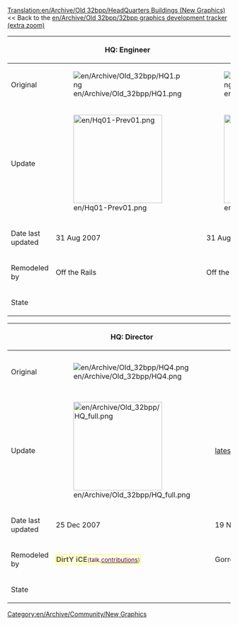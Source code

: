 [[Translation:en/Archive/Old 32bpp/HeadQuarters Buildings (New Graphics)]]
<< Back to the [[en/Archive/Old 32bpp/32bpp graphics development tracker (extra zoom)]]
[[Category:en/Archive/Community/New Graphics]]


{| border=1 style="background:#e7ebff;"
!
!HQ: Engineer
!HQ: Traffic Manager
!HQ: Transport Coordinator
|-
!Original
|[[File:en/Archive/Old 32bpp/HQ1.png]]
|[[File:en/Archive/Old 32bpp/HQ2.png]]
|[[File:en/Archive/Old 32bpp/HQ3.png]]
|-
!Update
|[[File:en/Hq01-Prev01.png|200px]]
|[[File:en/Hq02-Prev01.png|200px]]
|[[File:en/Hq03.jpeg|200px]]
|-
!Date last updated
|31 Aug 2007
|31 Aug 2007
|
|-
!Remodeled by
|Off the Rails
|Off the Rails
|TagDaze
|-
!State
{{en/Archive/Old 32bpp/WIP}}
{{en/Archive/Old 32bpp/WIP}}
{{en/Archive/Old 32bpp/WIP}}
|}

{| border=1 style="background:#e7ebff;"
!
!HQ: Director
!HQ: Chairman
|-
!Original
|[[File:en/Archive/Old 32bpp/HQ4.png]]
|[[File:en/Archive/Old 32bpp/HQ5.png]]
|-
!Update
|[[File:en/Archive/Old 32bpp/HQ full.png|200px]]
|[http://www.tt-forums.net/viewtopic.php?p=670788#p670788 latest blend file]
|-
!Date last updated
|25 Dec 2007
|19 Nov 2006
|-
!Remodeled by
|<span style="border: 1px solid #ff0; background: #fff; color: #660;"><b><span style="color: #660;">DirtY iCE</span></b><small>(<span style="color: #600;">talk</span>,[[Special:Contributions/DirtY iCE|<span style="color: #600;">contributions</span>]])</small></span>
|Gorre 
|-
!State
{{en/Archive/Old 32bpp/WIP}}
{{en/Archive/Old 32bpp/Unclaimed}}
|}